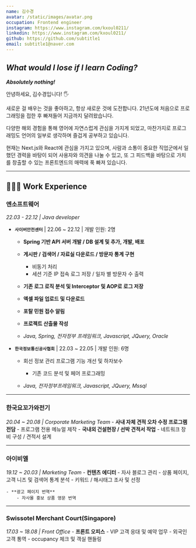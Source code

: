 ```yaml
---
name: 김수경
avatar: /static/images/avatar.png
occupation: Frontend engineer
instagram: https://www.instagram.com/kxoul0211/
linkedin: https://www.instagram.com/kxoul0211/
github: https://github.com/subtitle1
email: subtitle1@naver.com
---
```


## _What would I lose if I learn Coding?_

**_Absolutely nothing!_**

안녕하세요, 김수경입니다! 🖐️

새로운 걸 배우는 것을 좋아하고, 항상 새로운 것에 도전합니다. 21년도에 처음으로 프로그래밍을 접한 후 빠져들어 지금까지 달려왔습니다. 

다양한 해외 경험을 통해 영어에 자연스럽게 관심을 가지게 되었고,
마찬가지로 프로그래밍도 언어의 일부로 생각하며 즐겁게 공부하고 있습니다. 

현재는 Next.js와 React에 관심을 가지고 있으며, 사람과 소통이 중요한 직업군에서 일했던 경력을 바탕이 되어 사용자와 의견을 나눌 수 있고, 또 그 피드백을 바탕으로 가치를 창출할 수 있는 프론트엔드의 매력에 푹 빠져 있습니다.

---

## 👩🏻‍💻 Work Experience

### 엔소프트웨어 
_22.03 - 22.12 | Java developer_

- **`사이버안전센터`** | 22.06 ~ 22.12 | 개발 인원: 2명
    - **Spring 기반 API 서버 개발 / DB 설계 및 추가, 개발, 배포**
    - **게시판 / 검색어 / 자료실 다운로드 / 방문자 통계 구현**
        - 비동기 처리
        - 세션 기준 IP 접속 로그 저장 / 일자 별 방문자 수 출력
    - **기존 로그 로직 분석 및 Interceptor 및 AOP로 로그 저장**
    - **엑셀 파일 업로드 및 다운로드**
    - **포탈 민원 접수 알림**
    - **프로젝트 산출물 작성**

    - _Java, Spring, 전자정부 프레임워크, Javascript, JQuery, Oracle_

- **`한국정보통신공사협회`** | 22.03 ~ 22.05 | 개발 인원: 6명
    - 회선 정보 관리 프로그램 기능 개선 및 하자보수
        - 기존 코드 분석 및 페어 프로그래밍

    - _Java, 전자정부프레임워크, Javascript, JQuery, Mssql_

--- 

### 한국요꼬가와전기
_20.04 ~ 20.08 | Corporate Marketing Team_
    - **사내 자체 견적 오차 수정 프로그램 전담**
        - 프로그램 전용 메뉴얼 제작
    - **국내외 건설현장 / 선박 견적서 작업**
        - 네트워크 장비 구성 / 견적서 설계

---

### 아이비엘
_19.12 ~ 20.03 | Marketing Team_
    - **컨텐츠 에디터**
        - 자사 블로그 관리
        - 상품 페이지, 고객 니즈 및 검색어 통계 분석
        - 키워드 / 해시태그 조사 및 선정
        
    - **광고 페이지 번역**
        - 자사몰 홍보 상품 영문 번역

---

### Swissotel Merchant Court(Singapore)
_17.03 ~ 18.08 | Front Office_
    - **프론트 오피스**
        - VIP 고객 응대 및 예약 업무
        - 외국인 고객 통역
        - occupancy 체크 및 객실 핸들링